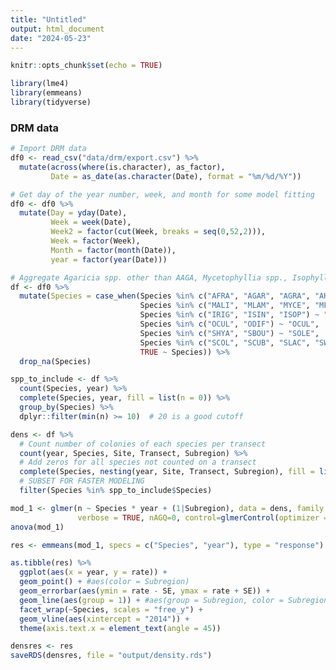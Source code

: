 ```yaml
---
title: "Untitled"
output: html_document
date: "2024-05-23"
---
```


```r
knitr::opts_chunk$set(echo = TRUE)

library(lme4)
library(emmeans)
library(tidyverse)
```

### DRM data
```r
# Import DRM data
df0 <- read_csv("data/drm/export.csv") %>%
  mutate(across(where(is.character), as_factor),
         Date = as_date(as.character(Date), format = "%m/%d/%Y"))

# Get day of the year number, week, and month for some model fitting
df0 <- df0 %>%
  mutate(Day = yday(Date),
         Week = week(Date),
         Week2 = factor(cut(Week, breaks = seq(0,52,2))),
         Week = factor(Week),
         Month = factor(month(Date)),
         year = factor(year(Date)))

```

```r
# Aggregate Agaricia spp. other than AAGA, Mycetophyllia spp., Isophyllia spp., Oculina spp., Solenastrea spp., Scolymia spp.
df <- df0 %>%
  mutate(Species = case_when(Species %in% c("AFRA", "AGAR", "AGRA", "AHUM", "ALAM") ~ "AGAR",
                             Species %in% c("MALI", "MLAM", "MYCE", "MFER") ~ "MYCE",  #, "MFER"
                             Species %in% c("IRIG", "ISIN", "ISOP") ~ "ISOP",
                             Species %in% c("OCUL", "ODIF") ~ "OCUL",
                             Species %in% c("SHYA", "SBOU") ~ "SOLE",
                             Species %in% c("SCOL", "SCUB", "SLAC", "SWEL") ~ "SCOL",
                             TRUE ~ Species)) %>%
  drop_na(Species)

spp_to_include <- df %>%
  count(Species, year) %>%
  complete(Species, year, fill = list(n = 0)) %>%
  group_by(Species) %>%
  dplyr::filter(min(n) >= 10)  # 20 is a good cutoff

dens <- df %>%
  # Count number of colonies of each species per transect
  count(year, Species, Site, Transect, Subregion) %>%
  # Add zeros for all species not counted on a transect
  complete(Species, nesting(year, Site, Transect, Subregion), fill = list(n = 0)) %>%
  # SUBSET FOR FASTER MODELING
  filter(Species %in% spp_to_include$Species)

mod_1 <- glmer(n ~ Species * year + (1|Subregion), data = dens, family = "poisson",
               verbose = TRUE, nAGQ=0, control=glmerControl(optimizer = "nloptwrap")) 
anova(mod_1)

res <- emmeans(mod_1, specs = c("Species", "year"), type = "response")

as.tibble(res) %>%
  ggplot(aes(x = year, y = rate)) +
  geom_point() + #aes(color = Subregion)
  geom_errorbar(aes(ymin = rate - SE, ymax = rate + SE)) +
  geom_line(aes(group = 1)) + #aes(group = Subregion, color = Subregion
  facet_wrap(~Species, scales = "free_y") +
  geom_vline(aes(xintercept = "2014")) +
  theme(axis.text.x = element_text(angle = 45))

densres <- res
saveRDS(densres, file = "output/density.rds")
```








